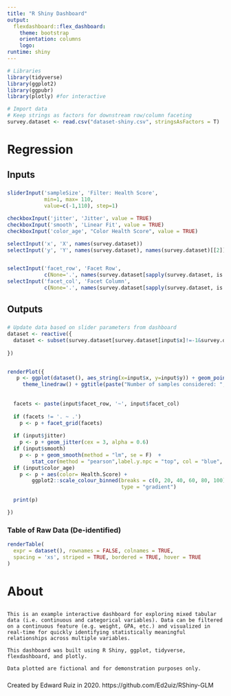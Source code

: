 ```yaml
---
title: "R Shiny Dashboard"
output: 
  flexdashboard::flex_dashboard:
    theme: bootstrap
    orientation: columns
    logo: 
runtime: shiny
---
```


```r

# Libraries
library(tidyverse)
library(ggplot2)
library(ggpubr)
library(plotly) #for interactive

# Import data
# Keep strings as factors for downstream row/column faceting
survey.dataset <- read.csv("dataset-shiny.csv", stringsAsFactors = T)

```


Regression
================================
Inputs {.sidebar}
-----------------------------------------------------------------------


###
```r
sliderInput('sampleSize', 'Filter: Health Score',
            min=1, max= 110, 
            value=c(-1,110), step=1)

checkboxInput('jitter', 'Jitter', value = TRUE)
checkboxInput('smooth', 'Linear Fit', value = TRUE)
checkboxInput('color_age', "Color Health Score", value = TRUE)

selectInput('x', 'X', names(survey.dataset))
selectInput('y', 'Y', names(survey.dataset), names(survey.dataset)[[2]])


selectInput('facet_row', 'Facet Row',
            c(None='.', names(survey.dataset[sapply(survey.dataset, is.factor)])))
selectInput('facet_col', 'Facet Column',
            c(None='.', names(survey.dataset[sapply(survey.dataset, is.factor)])))
```

Outputs
-----------------------------------------------------------------------

###

```r

# Update data based on slider parameters from dashboard
dataset <- reactive({
  dataset <- subset(survey.dataset[survey.dataset[input$x]!=-1&survey.dataset[input$y]!=-1,], Health.Score>input$sampleSize[1]&Health.Score<input$sampleSize[2])
  
})


renderPlot({
   p <- ggplot(dataset(), aes_string(x=input$x, y=input$y)) + geom_point(cex = 3, alpha = 0.6) +
     theme_linedraw() + ggtitle(paste("Number of samples considered: ", nrow(dataset())))
   
  
  facets <- paste(input$facet_row, '~', input$facet_col)
  
  if (facets != '. ~ .')
    p <- p + facet_grid(facets)
  
  if (input$jitter)
    p <- p + geom_jitter(cex = 3, alpha = 0.6)
  if (input$smooth)
    p <- p + geom_smooth(method = "lm", se = F)  +
        stat_cor(method = "pearson",label.y.npc = "top", col = "blue", cex = 5)
  if (input$color_age)
    p <- p + aes(color= Health.Score) +
        ggplot2::scale_colour_binned(breaks = c(0, 20, 40, 60, 80, 100),
                                     type = "gradient")
  
  print(p)

})

```

### Table of Raw Data (De-identified) {data-height=200}
```r
renderTable(
  expr = dataset(), rownames = FALSE, colnames = TRUE,
  spacing = 'xs', striped = TRUE, bordered = TRUE, hover = TRUE
)
```

About
================================
##
```
This is an example interactive dashboard for exploring mixed tabular data (i.e. continuous and categorical variables). Data can be filtered on a continuous feature (e.g. weight, GPA, etc.) and visualized in real-time for quickly identifying statistically meaningful relationships across multiple variables. 

This dashboard was built using R Shiny, ggplot, tidyverse, flexdashboard, and plotly.

Data plotted are fictional and for demonstration purposes only.
```

###
Created by Edward Ruiz in 2020. https://github.com/Ed2uiz/RShiny-GLM
